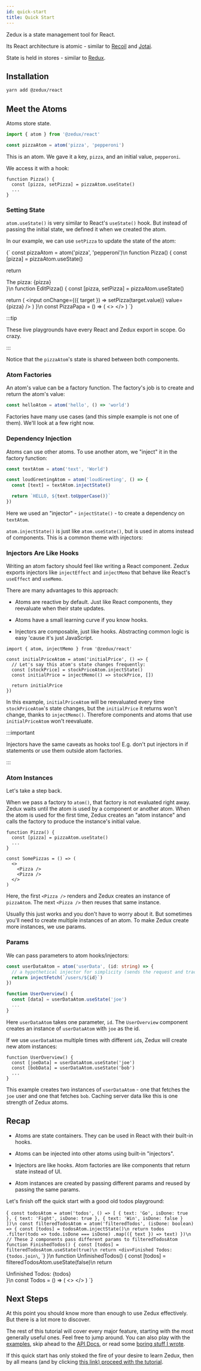 ```yaml
---
id: quick-start
title: Quick Start
---
```



Zedux is a state management tool for React.

Its React architecture is atomic - similar to [Recoil](https://recoiljs.org/) and [Jotai](https://github.com/pmndrs/jotai).

State is held in stores - similar to [Redux](https://redux.js.org/).

## Installation

```bash
yarn add @zedux/react
```

## Meet the Atoms

Atoms store state.

```ts
import { atom } from '@zedux/react'

const pizzaAtom = atom('pizza', 'pepperoni')
```

This is an atom. We gave it a key, `pizza`, and an initial value, `pepperoni`.

We access it with a hook:

```tsx
function Pizza() {
  const [pizza, setPizza] = pizzaAtom.useState()
  ...
}
```

### Setting State

`atom.useState()` is very similar to React's `useState()` hook. But instead of passing the initial state, we defined it when we created the atom.

In our example, we can use `setPizza` to update the state of the atom:

<LiveEditor resultVar="PizzaPapa">{`
const pizzaAtom = atom('pizza', 'pepperoni')\n
function Pizza() {
  const [pizza] = pizzaAtom.useState()
  
  return <div>The pizza: {pizza}</div>
}\n
function EditPizza() {
  const [pizza, setPizza] = pizzaAtom.useState()
  
  return (
    <input
      onChange={({ target }) => setPizza(target.value)}
      value={pizza}
    />
  )
}\n
const PizzaPapa = () => (
  <>
    <Pizza />
    <EditPizza />
  </>
)
`}</LiveEditor>

:::tip

These live playgrounds have every React and Zedux export in scope. Go crazy.

:::

Notice that the `pizzaAtom`'s state is shared between both components.

### Atom Factories

An atom's value can be a factory function. The factory's job is to create and return the atom's value:

```ts
const helloAtom = atom('hello', () => 'world')
```

Factories have many use cases (and this simple example is not one of them). We'll look at a few right now.

### Dependency Injection

Atoms can use other atoms. To use another atom, we "inject" it in the factory function:

```ts
const textAtom = atom('text', 'World')

const loudGreetingAtom = atom('loudGreeting', () => {
  const [text] = textAtom.injectState()

  return `HELLO, ${text.toUpperCase()}`
})
```

Here we used an "injector" - `injectState()` - to create a dependency on `textAtom`.

`atom.injectState()` is just like `atom.useState()`, but is used in atoms instead of components. This is a common theme with injectors:

### Injectors Are Like Hooks

Writing an atom factory should feel like writing a React component. Zedux exports injectors like `injectEffect` and `injectMemo` that behave like React's `useEffect` and `useMemo`.

There are many advantages to this approach:

- Atoms are reactive by default. Just like React components, they reevaluate when their state updates.

- Atoms have a small learning curve if you know hooks.

- Injectors are composable, just like hooks. Abstracting common logic is easy 'cause it's just JavaScript.

```tsx
import { atom, injectMemo } from '@zedux/react'

const initialPriceAtom = atom('initialPrice', () => {
  // Let's say this atom's state changes frequently:
  const [stockPrice] = stockPriceAtom.injectState()
  const initialPrice = injectMemo(() => stockPrice, [])

  return initialPrice
})
```

In this example, `initialPriceAtom` will be reevaluated every time `stockPriceAtom`'s state changes, but the `initialPrice` it returns won't change, thanks to `injectMemo()`. Therefore components and atoms that use `initialPriceAtom` won't reevaluate.

:::important

Injectors have the same caveats as hooks too! E.g. don't put injectors in if statements or use them outside atom factories.

:::

### Atom Instances

Let's take a step back.

When we pass a factory to `atom()`, that factory is not evaluated right away. Zedux waits until the atom is used by a component or another atom. When the atom is used for the first time, Zedux creates an "atom instance" and calls the factory to produce the instance's initial value.

```tsx
function Pizza() {
  const [pizza] = pizzaAtom.useState()
  ...
}

const SomePizzas = () => (
  <>
    <Pizza />
    <Pizza />
  </>
)
```

Here, the first `<Pizza />` renders and Zedux creates an instance of `pizzaAtom`. The next `<Pizza />` then reuses that same instance.

Usually this just works and you don't have to worry about it. But sometimes you'll need to create multiple instances of an atom. To make Zedux create more instances, we use params.

### Params

We can pass parameters to atom hooks/injectors:

```ts
const userDataAtom = atom('userData', (id: string) => {
  // a hypothetical injector for simplicity (sends the request and tracks state):
  return injectFetch(`/users/${id}`)
})

function UserOverview() {
  const [data] = userDataAtom.useState('joe')
  ...
}
```

Here `userDataAtom` takes one parameter, `id`. The `UserOverview` component creates an instance of `userDataAtom` with `joe` as the id.

If we use `userDataAtom` multiple times with different `id`s, Zedux will create new atom instances:

```tsx
function UserOverview() {
  const [joeData] = userDataAtom.useState('joe')
  const [bobData] = userDataAtom.useState('bob')
  ...
}
```

This example creates two instances of `userDataAtom` - one that fetches the `joe` user and one that fetches `bob`. Caching server data like this is one strength of Zedux atoms.

## Recap

- Atoms are state containers. They can be used in React with their built-in hooks.

- Atoms can be injected into other atoms using built-in "injectors".

- Injectors are like hooks. Atom factories are like components that return state instead of UI.

- Atom instances are created by passing different params and reused by passing the same params.

Let's finish off the quick start with a good old todos playground:

<LiveEditor resultVar="Todos">{`
const todosAtom = atom('todos', () => [
  { text: 'Go', isDone: true },
  { text: 'Fight', isDone: true },
  { text: 'Win', isDone: false }
])\n
const filteredTodosAtom = atom('filteredTodos', (isDone: boolean) => {
  const [todos] = todosAtom.injectState()\n
  return todos
    .filter(todo => todo.isDone === isDone)
    .map(({ text }) => text)
})\n
// These 2 components pass different params to filteredTodosAtom
function FinishedTodos() {
  const [todos] = filteredTodosAtom.useState(true)\n
  return <div>Finished Todos: {todos.join\`, \`}</div>
}\n
function UnfinishedTodos() {
  const [todos] = filteredTodosAtom.useState(false)\n
  return <div>Unfinished Todos: {todos}</div>
}\n
const Todos = () => (
  <>
    <FinishedTodos />
    <UnfinishedTodos />
  </>
)
`}</LiveEditor>

## Next Steps

At this point you should know more than enough to use Zedux effectively. But there is a lot more to discover.

The rest of this tutorial will cover every major feature, starting with the most generally useful ones. Feel free to jump around. You can also play with the [examples](TODO:link), skip ahead to the [API Docs](TODO:link), or read some [boring stuff I wrote](TODO:link).

If this quick start has only stoked the fire of your desire to learn Zedux, then by all means (and by clicking [this link) proceed with the tutorial](TODO:link).
